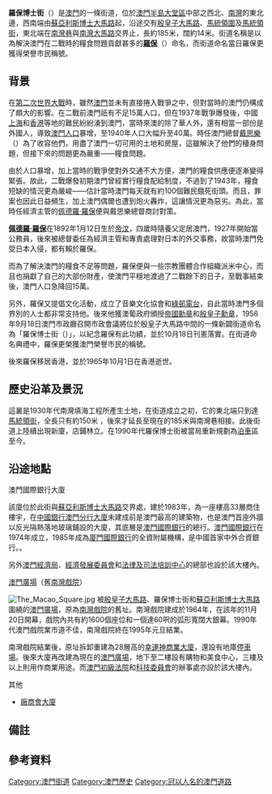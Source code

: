 {{Infobox Macau street
|streetname_zh = 羅保博士街
|streetname_pt = Rua do Dr. Pedro José Lobo
|namedon = 1956年10月13日
|parish1 = {{MAC}}[[大堂區|大堂區]]
|begin1 = [[蘇亞利斯博士大馬路|蘇亞利斯博士大馬路]]
|junction1 = [[殷皇子大馬路|殷皇子大馬路]]
|junction2 = [[馬統領圍|馬統領圍]]
|junction3 = [[馬統領街|馬統領街]]
|end1 = 南灣巷
|end2 = [[南灣大馬路|南灣大馬路]]
|length = 185
|width = 約14米
}}
'''羅保博士街'''（{{lang-pt|Rua do Dr. Pedro José Lobo}}）是[[澳門|澳門]]的一條街道，位於[[澳門半島|澳門半島]][[大堂區|大堂區]]中部之西北、[[南灣_(澳門)|南灣]]的東北邊，西南端由[[蘇亞利斯博士大馬路|蘇亞利斯博士大馬路]]起，沿途交有[[殷皇子大馬路|殷皇子大馬路]]、[[馬統領圍|馬統領圍]]及[[馬統領街|馬統領街]]，東北端在[[南灣巷|南灣巷]]與[[南灣大馬路|南灣大馬路]]交界止，長約185米，闊約14米。街道名稱是以為解決澳門在二戰時的糧食問題貢獻甚多的'''[[佩德羅·羅保|羅保]]'''（{{lang|pt|Dr. Pedro José Lobo}}）命名，而街道命名當日羅保更獲得榮譽市民稱號。

==背景==
在[[第二次世界大戰|第二次世界大戰]]時，雖然[[澳門|澳門]]並未有直接捲入戰爭之中，但對當時的澳門仍構成了頗大的影響。在二戰前澳門祇有不足15萬人口，但在1937年戰爭爆發後，中國[[上海|上海]]和[[香港|香港]]等地的難民紛紛湧到澳門，當時來澳的除了華人外，還有相當一部份是外國人，導致[[澳門人口|澳門人口]]暴增，至1940年人口大幅升至40萬{{refTag|name=mopedia}}。時任澳門總督[[戴思樂|戴思樂]]（{{lang|pt|Gabriel Maurício Teixeira}}）為了收容他們，用盡了澳門一切可用的土地和房屋，這雖解決了他們的棲身問題，但接下來的問題更為嚴重——糧食問題。{{refTag|name=most|1={{cite book|title=《澳門街》
|author=胡紀倫|others=方無隅 譯、梁家泰 攝影
|edition=1999年第一版|publisher=[[牛津大學|牛津大學]]出版社|isbn=0-19-592121-6
|chapter=羅保博士街|pages=第12至13頁}} }}

由於人口暴增，加上當時的戰爭使對外交通不大方便，澳門的糧食供應便逐漸變得緊張。故此，二戰爆發初期澳門曾經實行糧食配給制度，不過到了1943年，糧食短缺的情況更為嚴峻——估計當時澳門每天就有約100個難民餓死街頭。而且，罪案也因此日益頻生{{noteTag|1=當時還有葡國富商和日本駐澳官員被刺殺。}}，加上澳門偶爾也遭到炮火轟炸，這讓情況更為惡劣。為此，當時任經濟主管的[[佩德羅·羅保|佩德羅·羅保]]便與戴思樂總督商討對策。{{refTag|name=most}}

'''[[佩德羅·羅保|佩德羅·羅保]]'''在1892年1月12日生於[[帝汶|帝汶]]{{refTag|name=mopedia|1={{cite book|title=《澳門百科全書》|url=http://www.macaudata.com/macauweb/Encyclopedia/index.html|editor=吳志良、楊允中|date=1999年11月|publisher=[[澳門基金會|澳門基金會]]|isbn=972-658-078-1|chapter=附件一:澳門大事記|chapterurl=http://www.macaudata.com/macauweb/Encyclopedia/documents/595.htm|deadurl=yes|archiveurl=https://web.archive.org/web/20080411140924/http://www.macaudata.com/macauweb/Encyclopedia/index.html|archivedate=2008-04-11}}}}，四歲時隨養父定居澳門，1927年開始當公務員，後來被總督委任為經濟主管和專責處理對日本的外交事務，故當時澳門免受日本入侵，都有賴於羅保{{refTag|name=most}}。

而為了解決澳門的糧食不足等問題，羅保便與一些宗教團體合作組織派米中心，而且也捐獻了自己的大部份財產{{refTag|name=most}}，使澳門平穩地渡過了二戰餘下的日子，至戰事結束後，澳門人口急降回15萬{{refTag|name=mopedia}}。

另外，羅保又提倡文化活動，成立了音樂文化協會和[[綠邨電台|綠邨電台]]，自此當時澳門多個界別的人士都非常支持他。後來他獲澳葡政府頒授[[帝國勳章|帝國勳章]]和[[殷皇子勳章|殷皇子勳章]]，1956年9月18日澳門市政廳召開市政會議將位於殷皇子大馬路中間的一條新闢街道命名為「羅保博士街（{{lang|pt|Rua do Dr. Pedro José Lobo}}）」，以紀念羅保有此功績，並於10月18日刊憲落實{{refTag|name=1993街簿p78}}。在街道命名典禮中，羅保更榮獲澳門榮譽市民的稱號{{refTag|name=most}}。

後來羅保移居香港，並於1965年10月1日在香港逝世{{refTag|name=mopedia}}。

==歷史沿革及景況==
這裏是1930年代南灣填海工程所產生土地{{refTag|name=pc3|1={{cite journal|journal=《紅藍史地》|issue=3|url=http://www.macaudata.com/macauweb/book106/html/07802.htm|date=1994年12月|publisher=[[澳門培正中學|澳門培正中學]]史地學會|title=新馬路的建築|author=周聖來、余振輝、黎梓榮|deadurl=yes|archiveurl=https://web.archive.org/web/20080123070226/http://www.macaudata.com/macauweb/book106/html/07802.htm|archivedate=2008-01-23}}}}{{refTag|name=moview|1={{cite book|title=《澳門風物誌》|url=http://www.macaudata.com/macauweb/book141/|author=唐思|date=1994年8月|series=九九澳門回家書系|publisher=[[澳門基金會|澳門基金會]]|isbn=7-5057-1421-X|chapter=填海造地歷史百年|chapterurl=http://www.macaudata.com/macauweb/book141/html/00401.htm|access-date=2008-12-31|archive-url=https://web.archive.org/web/20180818052216/https://www.macaudata.com/macauweb/book141/|archive-date=2018-08-18|dead-url=yes}}}}，在街道成立之初，它的東北端只到達[[馬統領街|馬統領街]]，全長只有約150米{{refTag|name=1993街簿p78|1=
{{cite book|title=《澳門市街道及其它地方名冊》|edition=1993年版
|publisher=[[澳門市政廳|澳門市政廳]]
|chapter=(第一部份) 公共街道|pages=第78頁}}}}
，後來才延長至現在的185米與南灣巷相接。此後街道上陸續出現新廈，店鋪林立。在1990年代羅保博士街被當局重新規劃為[[泊車|泊車]]區至今。

==沿途地點==
;澳門國際銀行大廈
該廈位於此街與[[蘇亞利斯博士大馬路|蘇亞利斯博士大馬路]]交界處，建於1983年，為一座樓高33層商住樓宇，在[[中國銀行澳門分行大廈|中國銀行澳門分行大廈]]未建成前是澳門最高的建築物，也是澳門首座外牆以反光隔熱落地玻璃鋪設的大廈，其底層是[[澳門國際銀行|澳門國際銀行]]的總行{{refTag|name=mohandbook1983coverin|1={{cite book|title=《澳門手冊-澳門日報創刊廿五周年紀念特刊》|date=1983年|publisher=澳門手冊出版委員會|pages=封面內頁}}}}。[[澳門國際銀行|澳門國際銀行]]在1974年成立，1985年成為[[廈門國際銀行|廈門國際銀行]]的全資附屬機構，是中國首家中外合資銀行。{{refTag|1={{cite web|publisher=澳門國際銀行|title=本行簡介|url=http://www.lusobank.com.mo/intro.php|accessdate=2009年1月3日|deadurl=yes|archiveurl=https://web.archive.org/web/20081024234108/http://www.lusobank.com.mo/intro.php|archivedate=2008年10月24日}}}}。

另外[[澳門經濟局|澳門經濟局]]、[[經濟發展委員會|經濟發展委員會]]和[[法律及司法培訓中心|法律及司法培訓中心]]的總部也設於該大樓內{{refTag|1={{cite web
|publisher=澳門經濟局
|title=聯絡我們|url=http://www.economia.gov.mo/web/DSE/public?_nfpb=true&_pageLabel=Pg_CU&locale=zh_MO
|accessdate=2009年1月3日}}}}{{refTag|1={{cite web
|publisher=法律及司法培訓中心
|title=主頁
|url=http://www.cfjj.gov.mo/MainFrame.aspx?lang=zh-TW
|accessdate=2009年1月3日
|archive-url=https://web.archive.org/web/20090430170853/http://www.cfjj.gov.mo/MainFrame.aspx?lang=zh-TW
|archive-date=2009年4月30日
|dead-url=yes
}}}}。


;[[澳門廣場|澳門廣場]]（舊[[南灣戲院|南灣戲院]]）
[[File:The_Macao_Square.jpg|thumb]]
被[[殷皇子大馬路|殷皇子大馬路]]、羅保博士街和[[蘇亞利斯博士大馬路|蘇亞利斯博士大馬路]]圍繞的[[澳門廣場|澳門廣場]]，原為[[南灣戲院|南灣戲院]]的舊址。南灣戲院建成於1964年，在該年的11月20日開幕，戲院內共有約1600個座位和一個達60呎的弧形寬闊大銀幕。1990年代澳門戲院業市道不佳，南灣戲院終在1995年元旦結業{{refTag|1={{cite web
|publisher=戲院誌
|title=南灣戲院 聲光之最
|url=http://talkcinema.wordpress.com/2007/09/03/%e5%8d%97%e7%81%a3%e6%88%b2%e9%99%a2-%e8%81%b2%e5%85%89%e4%b9%8b%e6%9c%80/
|accessdate=2008年12月31日}}}}{{refTag|name=tdmcinema|1={{cite video
|title=《澳門戲院業悲歌》|date=1995年
|publisher=[[澳廣視|澳廣視]]}}}}。

南灣戲院結業後，原址拆卸重建為28層高的[[幸運神商業大廈|幸運神商業大廈]]{{refTag|name=tdmcinema}}{{refTag|1=[http://bo.io.gov.mo/bo/ii/2001/42/despstop_cn.asp#99 第99/2001號運輸工務司司長批示]}}{{refTag|name=modevelop|1={{cite web
|publisher=澳門建築置業商會
|title=中國建築工程（澳門）有限公司 
|url=http://www.macaudeveloper.com/member/detail.php?id=9&m_type=c
|accessdate=2009年1月3日}}}}，還設有地庫[[停車場|停車場]]。後來大廈再改建為現在的[[澳門廣場|澳門廣場]]，地下至二樓設有購物和美食中心{{refTag|1={{cite web|publisher=澳門旅遊零售服務業總商會|title=購物中心|url=http://www.macaushoppingmap.com/page/cht/shoppingcenter|accessdate=2009年1月3日|archive-url=https://web.archive.org/web/20081225061457/http://www.macaushoppingmap.com/page/cht/shoppingcenter|archive-date=2008年12月25日|dead-url=yes}}}}，三樓及以上則用作商業用途。而[[澳門初級法院|澳門初級法院]]和[[科技委員會_(澳門)|科技委員會]]的辦事處亦設於該大樓內{{refTag|1={{cite web|publisher=澳門特別行政區法院|title=初級法院|url=http://www.court.gov.mo/c/ciTJB.htm#Address|accessdate=2009年1月3日|deadurl=yes|archiveurl=https://web.archive.org/web/20080703051115/http://www.court.gov.mo/c/ciTJB.htm#Address|archivedate=2008年7月3日}}}}{{refTag|1={{cite web|publisher=澳門科技委員會|title=聯絡我們|url=http://www.cct.org.mo/chi/contact.asp|accessdate=2009年1月3日|deadurl=yes|archiveurl=https://web.archive.org/web/20090307152006/http://www.cct.org.mo/chi/contact.asp|archivedate=2009年3月7日}}}}。


;其他
*[[廠商會大廈|廠商會大廈]]

==備註==
{{noteFoot}}

==參考資料==
{{refFoot}}

{{coord|22|11|30.81|N|113|32|28.94|E|display=title}}

[[Category:澳門街道|Category:澳門街道]]
[[Category:澳門歷史|Category:澳門歷史]]
[[Category:冠以人名的澳門道路|Category:冠以人名的澳門道路]]